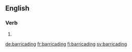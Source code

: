 ==English==

===Verb===
{{head|en|present participle}}

# {{present participle of|barricade|lang=en|nocat=1}}

[[de:barricading]]
[[fr:barricading]]
[[fi:barricading]]
[[sv:barricading]]